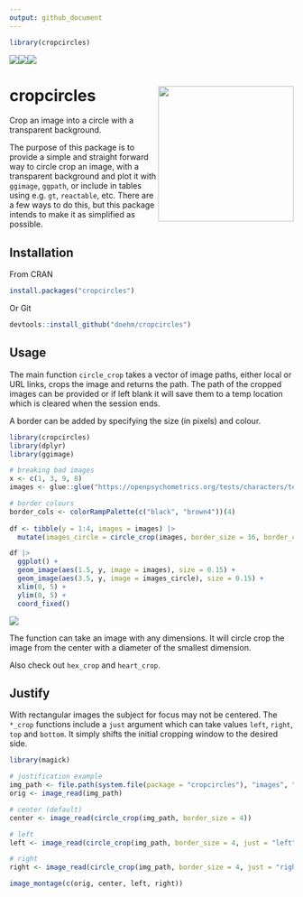 ```yaml
---
output: github_document
---
```


```r
library(cropcircles)
```


<img src='https://cranlogs.r-pkg.org/badges/cropcircles'/><img src='https://cranlogs.r-pkg.org/badges/grand-total/cropcircles'/><img src='https://www.r-pkg.org/badges/version/cropcircles'/>

# cropcircles <img src='dev/images/hex.png' align="right" height="240" />

Crop an image into a circle with a transparent background.

The purpose of this package is to provide a simple and straight forward way to circle crop an image, with a transparent background and plot it with `ggimage`, `ggpath`, or include in tables using e.g. `gt`, `reactable`, etc. There are a few ways to do this, but this package intends to make it as simplified as possible.

## Installation

From CRAN

```r
install.packages("cropcircles")
```

Or Git

```r
devtools::install_github("doehm/cropcircles")
```

## Usage

The main function `circle_crop` takes a vector of image paths, either local or URL links, crops the image and returns the path. The path of the cropped images can be provided or if left blank it will save them to a temp location which is cleared when the session ends.

A border can be added by specifying the size (in pixels) and colour.

```r

library(cropcircles)
library(dplyr)
library(ggimage)

# breaking bad images
x <- c(1, 3, 9, 8)
images <- glue::glue("https://openpsychometrics.org/tests/characters/test-resources/pics/BB/{x}.jpg")

# border colours
border_cols <- colorRampPalette(c("black", "brown4"))(4)
  
df <- tibble(y = 1:4, images = images) |> 
  mutate(images_circle = circle_crop(images, border_size = 16, border_colour = border_cols))

df |> 
  ggplot() +
  geom_image(aes(1.5, y, image = images), size = 0.15) +
  geom_image(aes(3.5, y, image = images_circle), size = 0.15) +
  xlim(0, 5) +
  ylim(0, 5) +
  coord_fixed()
```

<img src='dev/images/bb.png' align="center"/>

The function can take an image with any dimensions. It will circle crop the image from the center with a diameter of the smallest dimension.

Also check out `hex_crop` and `heart_crop`.

## Justify

With rectangular images the subject for focus may not be centered. The `*_crop` functions include a `just` argument which can take values `left`, `right`, `top` and `bottom`. It simply shifts the initial cropping window to the desired side.

```r
library(magick)

# justification example
img_path <- file.path(system.file(package = "cropcircles"), "images", "walter-jesse.png")
orig <- image_read(img_path)

# center (default)
center <- image_read(circle_crop(img_path, border_size = 4))

# left
left <- image_read(circle_crop(img_path, border_size = 4, just = "left"))

# right
right <- image_read(circle_crop(img_path, border_size = 4, just = "right"))

image_montage(c(orig, center, left, right))
```

